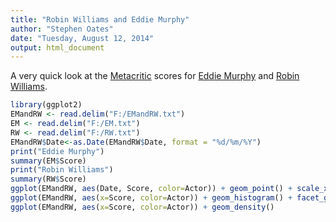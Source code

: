 ```yaml
---
title: "Robin Williams and Eddie Murphy"
author: "Stephen Oates"
date: "Tuesday, August 12, 2014"
output: html_document
---
```

A very quick look at the [Metacritic](http://www.metacritic.com/) scores for [Eddie Murphy](http://www.metacritic.com/person/eddie-murphy) and [Robin Williams](http://www.metacritic.com/person/robin-williams?page=1).


```r
library(ggplot2)
EMandRW <- read.delim("F:/EMandRW.txt")
EM <- read.delim("F:/EM.txt")
RW <- read.delim("F:/RW.txt")
EMandRW$Date<-as.Date(EMandRW$Date, format = "%d/%m/%Y")
print("Eddie Murphy")
summary(EM$Score)
print("Robin Williams")
summary(RW$Score)
ggplot(EMandRW, aes(Date, Score, color=Actor)) + geom_point() + scale_x_date() + stat_smooth() + geom_text(aes(label=Title),hjust=0, vjust=0, size=3)
ggplot(EMandRW, aes(x=Score, color=Actor)) + geom_histogram() + facet_grid(.~Actor)
ggplot(EMandRW, aes(x=Score, color=Actor)) + geom_density()
```

